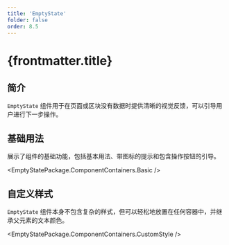 ```yaml
---
title: 'EmptyState'
folder: false
order: 8.5
---
```



# {frontmatter.title}

## 简介

`EmptyState` 组件用于在页面或区块没有数据时提供清晰的视觉反馈，可以引导用户进行下一步操作。

## 基础用法

展示了组件的基础功能，包括基本用法、带图标的提示和包含操作按钮的引导。

<EmptyStatePackage.ComponentContainers.Basic />

## 自定义样式

`EmptyState` 组件本身不包含复杂的样式，但可以轻松地放置在任何容器中，并继承父元素的文本颜色。

<EmptyStatePackage.ComponentContainers.CustomStyle /> 
